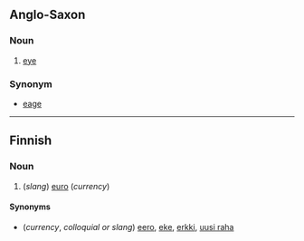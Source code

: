 ==Anglo-Saxon==
===Noun===

# [[eye]]

===Synonym===
*[[eage]]

----

==Finnish==
===Noun===

# (''slang'') [[euro]] (''currency'')

====Synonyms====
*(''currency'', ''colloquial or slang'') [[eero]], [[eke]], [[erkki]], [[uusi raha]]